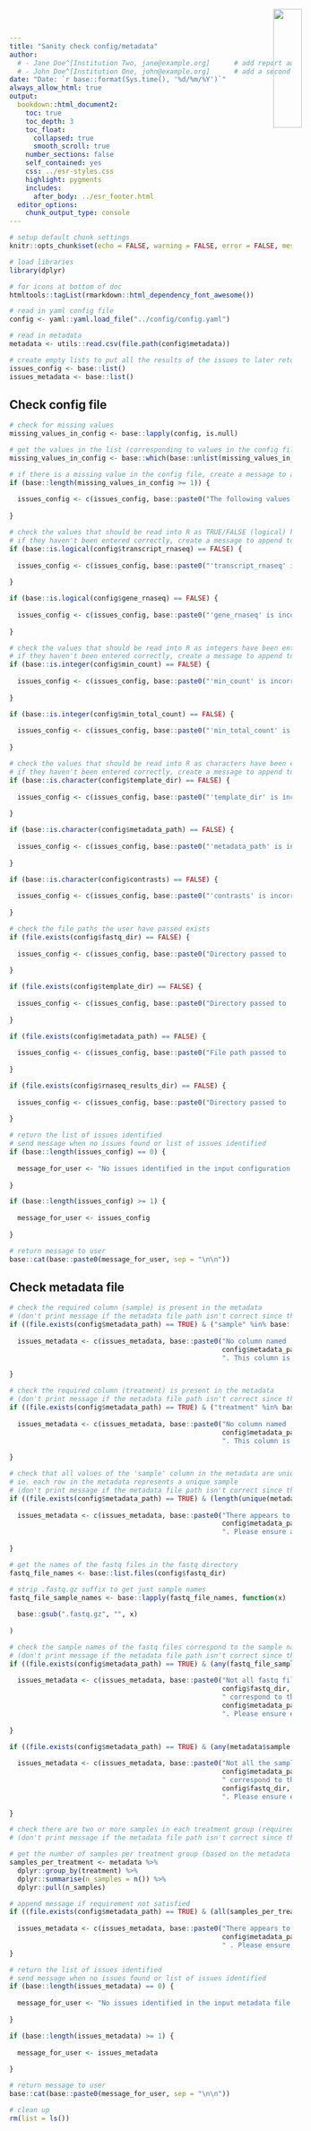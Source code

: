 ```yaml
---
title: "Sanity check config/metadata"
author:
  # - Jane Doe^[Institution Two, jane@example.org]      # add report authors (uncomment if using)
  # - John Doe^[Institution One, john@example.org]      # add a second report author (uncomment if using)
date: "Date: `r base::format(Sys.time(), '%d/%m/%Y')`"
always_allow_html: true
output:
  bookdown::html_document2:
    toc: true
    toc_depth: 3
    toc_float:
      collapsed: true
      smooth_scroll: true
    number_sections: false
    self_contained: yes
    css: ../esr-styles.css
    highlight: pygments
    includes:
      after_body: ../esr_footer.html
  editor_options: 
    chunk_output_type: console
---
```


<img src="../images/ESR_logo.svg" style="position:absolute;top:19px;right:40px;width:23%;" />

```r
# setup default chunk settings
knitr::opts_chunk$set(echo = FALSE, warning = FALSE, error = FALSE, message = FALSE, fig.align = "center")
```

```r
# load libraries
library(dplyr)

# for icons at bottom of doc
htmltools::tagList(rmarkdown::html_dependency_font_awesome())

# read in yaml config file
config <- yaml::yaml.load_file("../config/config.yaml")

# read in metadata
metadata <- utils::read.csv(file.path(config$metadata))

# create empty lists to put all the results of the issues to later return to user
issues_config <- base::list()
issues_metadata <- base::list()
```

## Check config file

```r
# check for missing values
missing_values_in_config <- base::lapply(config, is.null)

# get the values in the list (corresponding to values in the config file) that are missing
missing_values_in_config <- base::which(base::unlist(missing_values_in_config))

# if there is a missing value in the config file, create a message to append to my list of issues
if (base::length(missing_values_in_config >= 1)) {
  
  issues_config <- c(issues_config, base::paste0("The following values are missing in the configuaration file: '", base::names(missing_values_in_config)))
  
}

# check the values that should be read into R as TRUE/FALSE (logical) have been entered correctly in the config file
# if they haven't been entered correctly, create a message to append to my list of issues
if (base::is.logical(config$transcript_rnaseq) == FALSE) {
  
  issues_config <- c(issues_config, base::paste0("'transcript_rnaseq' is incorrectly formatted in the configuaration file. Value needs to be logical, either TRUE or FALSE (and not surrounded in quotation marks)."))
  
}

if (base::is.logical(config$gene_rnaseq) == FALSE) {
  
  issues_config <- c(issues_config, base::paste0("'gene_rnaseq' is incorrectly formatted in the configuaration file. Value needs to be logical, either TRUE or FALSE (and not surrounded in quotation marks)."))
  
}

# check the values that should be read into R as integers have been entered correctly in the config file
# if they haven't been entered correctly, create a message to append to my list of issues
if (base::is.integer(config$min_count) == FALSE) {
  
  issues_config <- c(issues_config, base::paste0("'min_count' is incorrectly formatted in the configuaration file. Value needs to be an integer (and not surrounded in quotation marks)."))
  
}

if (base::is.integer(config$min_total_count) == FALSE) {
  
  issues_config <- c(issues_config, base::paste0("'min_total_count' is incorrectly formatted in the configuaration file. Value needs to be an integer (and not surrounded in quotation marks)."))
  
}

# check the values that should be read into R as characters have been entered correctly in the config file
# if they haven't been entered correctly, create a message to append to my list of issues
if (base::is.character(config$template_dir) == FALSE) {
  
  issues_config <- c(issues_config, base::paste0("'template_dir' is incorrectly formatted in the configuaration file. Value needs to be a character string (either surrounded in or not surrounded in quotation marks)."))
  
}

if (base::is.character(config$metadata_path) == FALSE) {
  
  issues_config <- c(issues_config, base::paste0("'metadata_path' is incorrectly formatted in the configuaration file. Value needs to be a character string (either surrounded in or not surrounded in quotation marks)."))
  
}

if (base::is.character(config$contrasts) == FALSE) {
  
  issues_config <- c(issues_config, base::paste0("'contrasts' is incorrectly formatted in the configuaration file. Value needs to be a character string (either surrounded in or not surrounded in quotation marks)."))
  
}

# check the file paths the user have passed exists
if (file.exists(config$fastq_dir) == FALSE) {
  
  issues_config <- c(issues_config, base::paste0("Directory passed to 'fastq_dir' in the configuration file doesn't exist."))
  
}

if (file.exists(config$template_dir) == FALSE) {
  
  issues_config <- c(issues_config, base::paste0("Directory passed to 'template_dir' in the configuration file doesn't exist."))
  
}

if (file.exists(config$metadata_path) == FALSE) {
  
  issues_config <- c(issues_config, base::paste0("File path passed to 'metadata_path' in the configuration file doesn't exist."))
  
}

if (file.exists(config$rnaseq_results_dir) == FALSE) {
  
  issues_config <- c(issues_config, base::paste0("Directory passed to 'rnaseq_results_dir' in the configuration file doesn't exist."))
  
}
```

```r
# return the list of issues identified
# send message when no issues found or list of issues identified
if (base::length(issues_config) == 0) {
  
  message_for_user <- "No issues identified in the input configuration file! Woohoo!"
  
}

if (base::length(issues_config) >= 1) {
  
  message_for_user <- issues_config
  
}
```

```r
# return message to user
base::cat(base::paste0(message_for_user, sep = "\n\n"))
```

## Check metadata file

```r
# check the required column (sample) is present in the metadata
# (don't print message if the metadata file path isn't correct since this error is already accounted for above)
if ((file.exists(config$metadata_path) == TRUE) & ("sample" %in% base::colnames(metadata)) == FALSE) {
  
  issues_metadata <- c(issues_metadata, base::paste0("No column named 'sample' in the metadata file at ",
                                                     config$metadata_path,
                                                     ". This column is required and must be all lower case."))
  
}

# check the required column (treatment) is present in the metadata
# (don't print message if the metadata file path isn't correct since this error is already accounted for above)
if ((file.exists(config$metadata_path) == TRUE) & ("treatment" %in% base::colnames(metadata)) == FALSE) {
  
  issues_metadata <- c(issues_metadata, base::paste0("No column named 'treatment' in the metadata file at ",
                                                     config$metadata_path,
                                                     ". This column is required and must be all lower case."))
  
}

# check that all values of the 'sample' column in the metadata are unique
# ie. each row in the metadata represents a unique sample
# (don't print message if the metadata file path isn't correct since this error is already accounted for above)
if ((file.exists(config$metadata_path) == TRUE) & (length(unique(metadata$sample)) != length(metadata$sample))) {
  
  issues_metadata <- c(issues_metadata, base::paste0("There appears to be duplicate samples in the 'sample' column in the metadata file at  ",
                                                     config$metadata_path,
                                                     ". Please ensure all sample ID's (values in the 'sample' column) are unique."))
  
}

# get the names of the fastq files in the fastq directory
fastq_file_names <- base::list.files(config$fastq_dir)

# strip .fastq.gz suffix to get just sample names
fastq_file_sample_names <- base::lapply(fastq_file_names, function(x)
  
  base::gsub(".fastq.gz", "", x)
  
)

# check the sample names of the fastq files correspond to the sample names in the metadata file
# (don't print message if the metadata file path isn't correct since this error is already accounted for above)
if ((file.exists(config$metadata_path) == TRUE) & (any(fastq_file_sample_names %in% metadata$sample == FALSE) == TRUE)) {
  
  issues_metadata <- c(issues_metadata, base::paste0("Not all fastq file names in the fastq directory at ",
                                                     config$fastq_dir,
                                                     " correspond to the samples defined in the 'sample' column of the metadata file at ",
                                                     config$metadata_path,
                                                     ". Please ensure every sample in the fastq directory is defined in the metadata file."))
  
}

if ((file.exists(config$metadata_path) == TRUE) & (any(metadata$sample %in% fastq_file_sample_names == FALSE) == TRUE)) {
  
  issues_metadata <- c(issues_metadata, base::paste0("Not all the samples defined in the 'sample' column of the metadata file at ",
                                                     config$metadata_path,
                                                     " correspond to the fastq file names in the fastq directory at ",
                                                     config$fastq_dir,
                                                     ". Please ensure every sample defined in the metadata file correspond to the filenames of the files in the fastq directory."))
  
}

# check there are two or more samples in each treatment group (required for differential expression analysis)
# (don't print message if the metadata file path isn't correct since this error is already accounted for above)

# get the number of samples per treatment group (based on the metadata file)
samples_per_treatment <- metadata %>%
  dplyr::group_by(treatment) %>%
  dplyr::summarise(n_samples = n()) %>%
  dplyr::pull(n_samples)

# append message if requirement not satisfied
if ((file.exists(config$metadata_path) == TRUE) & (all(samples_per_treatment >= 2) == FALSE)) {
  
  issues_metadata <- c(issues_metadata, base::paste0("There appears to be treatment groups with less than 2 samples per treatment (no replicates) based on the metadata file at ",
                                                     config$metadata_path,
                                                     " . Please ensure each treatment group contains 2 or more samples."))
}
```

```r
# return the list of issues identified
# send message when no issues found or list of issues identified
if (base::length(issues_metadata) == 0) {
  
  message_for_user <- "No issues identified in the input metadata file! Woohoo!"
  
}

if (base::length(issues_metadata) >= 1) {
  
  message_for_user <- issues_metadata
  
}
```

```r
# return message to user
base::cat(base::paste0(message_for_user, sep = "\n\n"))
```

```r
# clean up
rm(list = ls())
```
